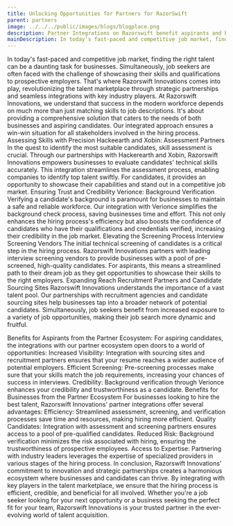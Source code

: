 ```yaml
---
title: Unlocking Opportunities for Partners for RazorSwift
parent: partners
image: ../../../public/images/blogs/blogplace.png
description: Partner Integrations on Razorswift benefit aspirants and business’ and create a robust talent Marketplace.
mainDescription: In today's fast-paced and competitive job market, finding the right talent can be a daunting task for businesses. Simultaneously, job seekers are often faced with the challenge of showcasing their skills and qualifications to prospective employers.
---
```


In today's fast-paced and competitive job market, finding the right talent can be a daunting task for businesses. Simultaneously, job seekers are often faced with the challenge of showcasing their skills and qualifications to prospective employers. That's where Razorswift Innovations comes into play, revolutionizing the talent marketplace through strategic partnerships and seamless integrations with key industry players.
At Razorswift Innovations, we understand that success in the modern workforce depends on much more than just matching skills to job descriptions. It's about providing a comprehensive solution that caters to the needs of both businesses and aspiring candidates. Our integrated approach ensures a win-win situation for all stakeholders involved in the hiring process.
Assessing Skills with Precision
Hackeearth and Xobin: Assessment Partners
In the quest to identify the most suitable candidates, skill assessment is crucial. Through our partnerships with Hackerearth and Xobin, Razorswift Innovations empowers businesses to evaluate candidates' technical skills accurately. This integration streamlines the assessment process, enabling companies to identify top talent swiftly. For candidates, it provides an opportunity to showcase their capabilities and stand out in a competitive job market.
Ensuring Trust and Credibility
Verionce: Background Verification
Verifying a candidate's background is paramount for businesses to maintain a safe and reliable workforce. Our integration with Verionce simplifies the background check process, saving businesses time and effort. This not only enhances the hiring process's efficiency but also boosts the confidence of candidates who have their qualifications and credentials verified, increasing their credibility in the job market.
Elevating the Screening Process
Interview Screening Vendors
The initial technical screening of candidates is a critical step in the hiring process. Razorswift Innovations partners with leading interview screening vendors to provide businesses with a pool of pre-screened, high-quality candidates. For aspirants, this means a streamlined path to their dream job as they get opportunities to showcase their skills to the right employers.
Expanding Reach
Recruitment Partners and Candidate Sourcing Sites
Razorswift Innovations understands the importance of a vast talent pool. Our partnerships with recruitment agencies and candidate sourcing sites help businesses tap into a broader network of potential candidates. Simultaneously, job seekers benefit from increased exposure to a variety of job opportunities, making their job search more dynamic and fruitful.

Benefits for Aspirants from the Partner Ecosystem:
For aspiring candidates, the integrations with our partner ecosystem open doors to a world of opportunities:
Increased Visibility: Integration with sourcing sites and recruitment partners ensures that your resume reaches a wider audience of potential employers.
Efficient Screening: Pre-screening processes make sure that your skills match the job requirements, increasing your chances of success in interviews.
Credibility: Background verification through Verionce enhances your credibility and trustworthiness as a candidate.
Benefits for Businesses from the Partner Ecosystem
For businesses looking to hire the best talent, Razorswift Innovations' partner integrations offer several advantages:
Efficiency: Streamlined assessment, screening, and verification processes save time and resources, making hiring more efficient.
Quality Candidates: Integration with assessment and screening partners ensures access to a pool of pre-qualified candidates.
Reduced Risk: Background verification minimizes the risk associated with hiring, ensuring the trustworthiness of prospective employees.
Access to Expertise: Partnering with industry leaders leverages the expertise of specialized providers in various stages of the hiring process.
In conclusion, Razorswift Innovations' commitment to innovation and strategic partnerships creates a harmonious ecosystem where businesses and candidates can thrive. By integrating with key players in the talent marketplace, we ensure that the hiring process is efficient, credible, and beneficial for all involved. Whether you're a job seeker looking for your next opportunity or a business seeking the perfect fit for your team, Razorswift Innovations is your trusted partner in the ever-evolving world of talent acquisition.
